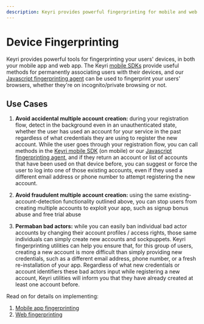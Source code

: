 ```yaml
---
description: Keyri provides powerful fingerprinting for mobile and web applications
---
```


# Device Fingerprinting

Keyri provides powerful tools for fingerprinting your users' devices, in both your mobile app and web app. The Keyri [mobile SDKs](/mobile-sdks) provide useful methods for permanently associating users with their devices, and our [Javascript fingerprinting agent](https://www.npmjs.com/package/keyri-fingerprint) can be used to fingerprint your users' browsers, whether they're on incognito/private browsing or not.

## Use Cases

1.  **Avoid accidental multiple account creation:** during your registration flow, detect in the background even in an unauthenticated state, whether the user has used an account for your service in the past regardless of what credentials they are using to register the new account. While the user goes through your registration flow, you can call methods in the [Keyri mobile SDK](/mobile-sdks) (on mobile) or our [Javascript fingerprinting agent](https://www.npmjs.com/package/keyri-fingerprint), and if they return an account or list of accounts that have been used on that device before, you can suggest or force the user to log into one of those existing accounts, even if they used a different email address or phone number to attempt registering the new account.

2.  **Avoid fraudulent multiple account creation:** using the same existing-account-detection functionality outlined above, you can stop users from creating multiple accounts to exploit your app, such as signup bonus abuse and free trial abuse

3.  **Permaban bad actors:** while you can easily ban individual bad actor accounts by changing their account profiles / access rights, those same individuals can simply create new accounts and sockpuppets. Keyri fingerprinting utilities can help you ensure that, for this group of users, creating a new account is more difficult than simply providing new credentials, such as a different email address, phone number, or a fresh re-installation of your app. Regardless of what new credentials or account identifiers these bad actors input while registering a new account, Keyri utilities will inform you that they have already created at least one account before.

Read on for details on implementing:

1. [Mobile app fingerprinting](/device-fingerprinting/mobile-fingerprinting)
2. [Web fingerprinting](/device-fingerprinting/web-fingerprinting)
